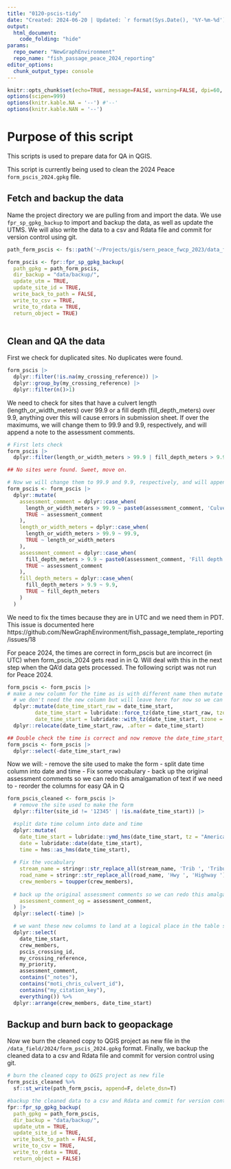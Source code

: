 ```yaml
---
title: "0120-pscis-tidy"
date: "Created: 2024-06-20 | Updated: `r format(Sys.Date(), '%Y-%m-%d')`"
output: 
  html_document:
    code_folding: "hide"
params:
  repo_owner: "NewGraphEnvironment"
  repo_name: "fish_passage_peace_2024_reporting"
editor_options: 
  chunk_output_type: console
---
```


```r
knitr::opts_chunk$set(echo=TRUE, message=FALSE, warning=FALSE, dpi=60, out.width = "100%", eval = FALSE)
options(scipen=999)
options(knitr.kable.NA = '--') #'--'
options(knitr.kable.NAN = '--')
```

# Purpose of this script

This scripts is used to prepare data for QA in QGIS. 

This script is currently being used to clean the 2024 Peace `form_pscis_2024.gpkg` file.


## Fetch and backup the data

Name the project directory we are pulling from and import the data. We use `fpr_sp_gpkg_backup` to import and backup the data, as well as update the UTMS. We will also write the data to a csv and Rdata file and commit for version control using git.

```r
path_form_pscis <- fs::path('~/Projects/gis/sern_peace_fwcp_2023/data_field/2024/form_pscis_2024.gpkg')

form_pscis <- fpr::fpr_sp_gpkg_backup(
  path_gpkg = path_form_pscis,
  dir_backup = "data/backup/",
  update_utm = TRUE,
  update_site_id = TRUE,
  write_back_to_path = FALSE,
  write_to_csv = TRUE,
  write_to_rdata = TRUE,
  return_object = TRUE)
  
```


## Clean and QA the data

First we check for duplicated sites. No duplicates were found.

```r
form_pscis |> 
  dplyr::filter(!is.na(my_crossing_reference)) |>
  dplyr::group_by(my_crossing_reference) |>
  dplyr::filter(n()>1)
```


We need to check for sites that have a culvert length (length_or_width_meters) over 99.9 or a fill depth (fill_depth_meters) over 9.9, anything over this will cause errors in submission sheet. If over the maximums, we will change them to 99.9 and 9.9, respectively, and will append a note to the assessment comments.


```r

# First lets check
form_pscis |> 
  dplyr::filter(length_or_width_meters > 99.9 | fill_depth_meters > 9.9)

## No sites were found. Sweet, move on.

# Now we will change them to 99.9 and 9.9, respectively, and will append a note to the assessment comments.
form_pscis <- form_pscis |>
  dplyr::mutate(
    assessment_comment = dplyr::case_when(
      length_or_width_meters > 99.9 ~ paste0(assessment_comment, 'Culvert length ', length_or_width_meters, 'm but changed to 99.9m to meet submission requirements.'),
      TRUE ~ assessment_comment
    ),
    length_or_width_meters = dplyr::case_when(
      length_or_width_meters > 99.9 ~ 99.9,
      TRUE ~ length_or_width_meters
    ),
    assessment_comment = dplyr::case_when(
      fill_depth_meters > 9.9 ~ paste0(assessment_comment, 'Fill depth ', fill_depth_meters, 'm but changed to 9.9m to meet submission requirements.'),
      TRUE ~ assessment_comment
    ),
    fill_depth_meters = dplyr::case_when(
      fill_depth_meters > 9.9 ~ 9.9,
      TRUE ~ fill_depth_meters
    )
  )

```


We need to fix the times because they are in UTC and we need them in PDT. This issue is documented here https://github.com/NewGraphEnvironment/fish_passage_template_reporting/issues/18

For peace 2024, the times are correct in form_pscis but are incorrect (in UTC) when form_pscis_2024 gets read in in Q. Will deal with this in the next step when the QA'd data gets processed. The following script was not run for Peace 2024.


```r

form_pscis <- form_pscis |> 
# make a new column for the time as is with different name then mutate to PST
  # we don't need the new column but will leave here for now so we can visualize and confirm the time is correct
  dplyr::mutate(date_time_start_raw = date_time_start,
         date_time_start = lubridate::force_tz(date_time_start_raw, tzone = "America/Vancouver"),
         date_time_start = lubridate::with_tz(date_time_start, tzone = "UTC")) |> 
  dplyr::relocate(date_time_start_raw, .after = date_time_start)

## Double check the time is correct and now remove the date_time_start_raw column
form_pscis <- form_pscis |> 
  dplyr::select(-date_time_start_raw)
```



Now we will:
- remove the site used to make the form
- split date time column into date and time
- Fix some vocabulary
- back up the original assessment comments so we can redo this amalgamation of text if we need to
- reorder the columns for easy QA in Q

```r
form_pscis_cleaned <- form_pscis |>
  # remove the site used to make the form
  dplyr::filter(site_id != '12345' | !is.na(date_time_start)) |>

  #split date time column into date and time
  dplyr::mutate(
    date_time_start = lubridate::ymd_hms(date_time_start, tz = "America/Vancouver"),
    date = lubridate::date(date_time_start),
    time = hms::as_hms(date_time_start),
    
  # Fix the vocabulary
    stream_name = stringr::str_replace_all(stream_name, 'Trib ', 'Tributary '),
    road_name = stringr::str_replace_all(road_name, 'Hwy ', 'Highway '),
    crew_members = toupper(crew_members),
  
  # back up the original assessment comments so we can redo this amalgamation of text if we need to
    assessment_comment_og = assessment_comment,
  ) |>
  dplyr::select(-time) |>

  # we want these new columns to land at a logical place in the table so we will reorder them
  dplyr::select(
    date_time_start,
    crew_members,
    pscis_crossing_id,
    my_crossing_reference,
    my_priority,
    assessment_comment,
    contains("_notes"),
    contains("moti_chris_culvert_id"),
    contains("my_citation_key"),
    everything()) %>%
  dplyr::arrange(crew_members, date_time_start)
```

## Backup and burn back to geopackage

Now we burn the cleaned copy to QGIS project as new file in the `/data_field/2024/form_pscis_2024.gpkg` format. Finally, we backup the cleaned data to a csv and Rdata file and commit for version control using git.

```r
# burn the cleaned copy to QGIS project as new file
form_pscis_cleaned %>%
  sf::st_write(path_form_pscis, append=F, delete_dsn=T)

#backup the cleaned data to a csv and Rdata and commit for version control using git
fpr::fpr_sp_gpkg_backup(
  path_gpkg = path_form_pscis,
  dir_backup = "data/backup/",
  update_utm = TRUE,
  update_site_id = TRUE,
  write_back_to_path = FALSE,
  write_to_csv = TRUE,
  write_to_rdata = TRUE,
  return_object = FALSE)
```

